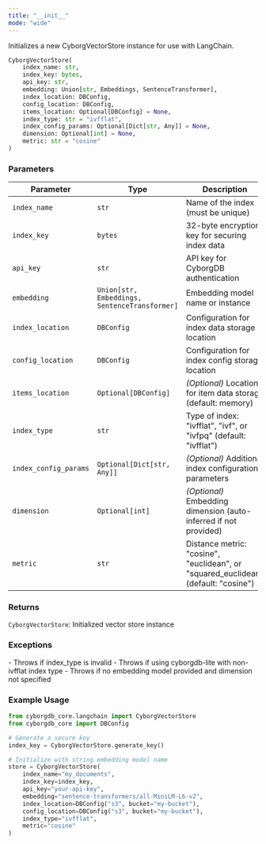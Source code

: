 ```yaml
---
title: "__init__"
mode: "wide"
---
```


Initializes a new CyborgVectorStore instance for use with LangChain.

```python
CyborgVectorStore(
    index_name: str,
    index_key: bytes,
    api_key: str,
    embedding: Union[str, Embeddings, SentenceTransformer],
    index_location: DBConfig,
    config_location: DBConfig,
    items_location: Optional[DBConfig] = None,
    index_type: str = "ivfflat",
    index_config_params: Optional[Dict[str, Any]] = None,
    dimension: Optional[int] = None,
    metric: str = "cosine"
)
```

### Parameters

| Parameter | Type | Description |
|-----------|------|-------------|
| `index_name` | `str` | Name of the index (must be unique) |
| `index_key` | `bytes` | 32-byte encryption key for securing index data |
| `api_key` | `str` | API key for CyborgDB authentication |
| `embedding` | `Union[str, Embeddings, SentenceTransformer]` | Embedding model name or instance |
| `index_location` | `DBConfig` | Configuration for index data storage location |
| `config_location` | `DBConfig` | Configuration for index config storage location |
| `items_location` | `Optional[DBConfig]` | _(Optional)_ Location for item data storage (default: memory) |
| `index_type` | `str` | Type of index: "ivfflat", "ivf", or "ivfpq" (default: "ivfflat") |
| `index_config_params` | `Optional[Dict[str, Any]]` | _(Optional)_ Additional index configuration parameters |
| `dimension` | `Optional[int]` | _(Optional)_ Embedding dimension (auto-inferred if not provided) |
| `metric` | `str` | Distance metric: "cosine", "euclidean", or "squared_euclidean" (default: "cosine") |

### Returns

`CyborgVectorStore`: Initialized vector store instance

### Exceptions

<AccordionGroup>
    <Accordion title="ValueError">
        - Throws if index_type is invalid
        - Throws if using cyborgdb-lite with non-ivfflat index type
    </Accordion>
    <Accordion title="RuntimeError">
        - Throws if no embedding model provided and dimension not specified
    </Accordion>
</AccordionGroup>

### Example Usage

```python
from cyborgdb_core.langchain import CyborgVectorStore
from cyborgdb_core import DBConfig

# Generate a secure key
index_key = CyborgVectorStore.generate_key()

# Initialize with string embedding model name
store = CyborgVectorStore(
    index_name="my_documents",
    index_key=index_key,
    api_key="your-api-key",
    embedding="sentence-transformers/all-MiniLM-L6-v2",
    index_location=DBConfig("s3", bucket="my-bucket"),
    config_location=DBConfig("s3", bucket="my-bucket"),
    index_type="ivfflat",
    metric="cosine"
)
```
